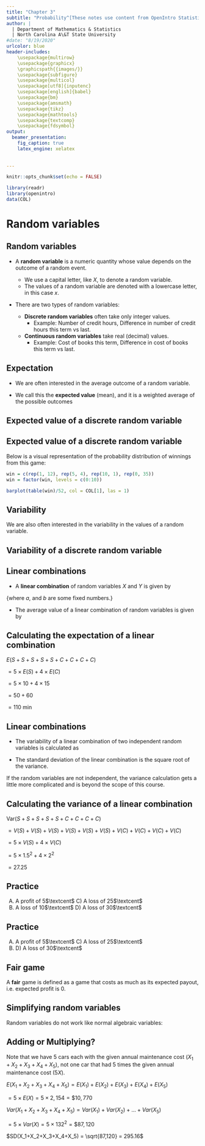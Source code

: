 ```yaml
---
title: "Chapter 3"
subtitle: "Probability^[These notes use content from OpenIntro Statistics Slides by Mine Cetinkaya-Rundel.]"
author: |
  | Department of Mathematics & Statistics
  | North Carolina A\&T State University
#date: "8/19/2020"
urlcolor: blue
header-includes:
    \usepackage{multirow}
    \usepackage{graphicx}
    \graphicspath{{images/}}
    \usepackage{subfigure}
    \usepackage{multicol}
    \usepackage[utf8]{inputenc}
    \usepackage[english]{babel}
    \usepackage{bm}
    \usepackage{amsmath}
    \usepackage{tikz}
    \usepackage{mathtools}
    \usepackage{textcomp}
    \usepackage{fdsymbol}
output: 
  beamer_presentation:
    fig_caption: true
    latex_engine: xelatex
    
    
---
```

```r
knitr::opts_chunk$set(echo = FALSE)
```

```r
library(readr)
library(openintro)
data(COL)
```

# Random variables

## Random variables

- A **random variable** is a numeric quantity whose value depends on the outcome of a random event.

  - We use a capital letter, like $X$, to denote a random variable.
  - The values of a random variable are denoted with a lowercase letter, in this case $x$.

- There are two types of random variables:

  - **Discrete random variables** often take only integer values.
    - Example: Number of credit hours, Difference in number of credit hours this term vs last.
    
  - **Continuous random variables** take real (decimal) values.
    - Example: Cost of books this term, Difference in cost of books this term vs last.
    

## Expectation

- We are often interested in the average outcome of a random variable.

- We call this the **expected value** (mean), and it is a weighted average of the possible outcomes

\centering{$\mu = E(X) = \sum_{i=1}^{k} x_iP(X=x_i)$}

## Expected value of a discrete random variable

\alert{In a game of cards you win \$1 if you draw a heart, \$5 if you draw an ace (including the ace of hearts), \$10 if you draw the king of spades and nothing for any other card you draw. Write the probability model for your winnings, and calculate your expected winning.}

\pause

\renewcommand{\arraystretch}{1.5}    
\begin{table}[]
\begin{tabular}{l|c|c|c}
Event           & $X$  & $P(X)$         & $X \cdot P(X)$  \\ \hline
Heart (not ace) & 1    & $\frac{12}{52}$& $\frac{12}{52}$ \\
Ace             & 5    & $\frac{4}{52}$ & $\frac{20}{52}$ \\
King of spades  & 10   & $\frac{1}{52}$ & $\frac{10}{52}$ \\
All else        & 0    & $\frac{35}{52}$& 0             \\ \hline
Total           &      &                & $\mu = E(X) = \frac{42}{52} \approx 0.81$  
\end{tabular}
\end{table}
\renewcommand{\arraystretch}{1}

## Expected value of a discrete random variable

Below is a visual representation of the probability distribution of winnings from this game:

```r
win = c(rep(1, 12), rep(5, 4), rep(10, 1), rep(0, 35))
win = factor(win, levels = c(0:10))

barplot(table(win)/52, col = COL[1], las = 1)
```

## Variability

We are also often interested in the variability in the values of a random variable.

\centering{$\sigma^2 = \text{Var}(X) = \sum_{i=1}^{k}(x_i-\mu)^2P(X=x_i)$}

\centering{$\sigma = SD(X) = \sqrt{Var(X)}$}

## Variability of a discrete random variable

\alert{For the previous card game example, how much would you expect the winnings to vary from game to game?}

\pause

\renewcommand{\arraystretch}{1.5}    
\begin{table}[]
\resizebox{11cm}{!}{
\begin{tabular}{l|c|c|c|c}
$X$ & $P(X)$  & $X \cdot P(X)$ & $(X - \mu)^2$  & $P(X) \cdot (X - \mu)^2$\\ \hline

1 & $\frac{12}{52}$ & $1 \times \frac{12}{52} = \frac{12}{52}$ & $(1-0.81)^2 = 0.0361$ & $\frac{12}{52} \times 0.0361 = 0.0083$ \\ \hline

5 & $\frac{4}{52}$ & $5 \times \frac{4}{52} = \frac{20}{52}$ & $(5-0.81)^2 = 17.5561$ & $\frac{4}{52} \times 17.5561 = 1.3505$ \\ \hline

10 & $\frac{1}{52}$ & $10 \times \frac{1}{52} = \frac{10}{52}$ & $(10-0.81)^2 = 84.4561$ & $\frac{1}{52} \times 84.4561 = 1.6242$ \\ \hline

0 & $\frac{35}{52}$ & $0 \times \frac{35}{52} = 0$ & $(0-0.81)^2 = 0.6561$ & $\frac{35}{52} \times 0.6561 = 0.4416$ \\ \hline

 & & $\mu = E(X) = 0.81$ & & \pause \shortstack{\\$\text{Var}(X) = 3.4246$ \\ \pause $SD(X) = \sqrt{3.4246} = 1.85$} \\

\end{tabular}
}
\end{table}
\renewcommand{\arraystretch}{1}

## Linear combinations

- A **linear combination** of random variables $X$ and $Y$ is given by 

\centering{$aX+bY$}

\raggedright{where $a$, and $b$ are some fixed numbers.}

\pause

- The average value of a linear combination of random variables is given by 

\centering{$E(aX+bY) = a \times E(X) + b \times E(Y)$}

## Calculating the expectation of a linear combination

\alert{On average you take 10 minutes for each statistics homework problem and 15 minutes for each chemistry homework problem. This week you have 5 statistics and 4 chemistry homework problems assigned. What is the total time you expect to spend on statistics and chemistry homework for the week?}

\pause

$E(S+S+S+S+S+C+C+C+C)$

$= 5 \times E(S) + 4 \times E(C)$

$= 5 \times 10 + 4 \times 15$

$= 50 + 60$

$= 110 \ \text{min}$

## Linear combinations

- The variability of a linear combination of two independent random variables is calculated as

\centering{$\text{Var}(aX+bY) = a^2 \times \text{Var}(X) + b^2 \times \text{Var}(Y)$}

\pause

- The standard deviation of the linear combination is the square root of the variance.

\pause

\raggedright
\noindent\rule{4cm}{0.4pt}

\alert{Note:} If the random variables are not independent, the variance calculation gets a little more complicated and is beyond the scope of this course.

## Calculating the variance of a linear combination

\alert{The standard deviation of the time you take for each statistics homework problem is 1.5 minutes, and it is 2 minutes for each chemistry problem. What is the standard deviation of the time you expect to spend on statistics and physics homework for the week if you have 5 statistics and 4 chemistry homework problems assigned? Suppose that the time it takes to complete each problem is independent of another.}

\pause

$\text{Var}(S+S+S+S+S+C+C+C+C)$ 

$= V(S)+V(S)+V(S)+V(S)+V(S)+V(S)+V(C)+V(C)+V(C)+V(C)$

$= 5 \times V(S) + 4 \times V(C)$

$= 5 \times 1.5^2+4 \times 2^2$

$= 27.25$

## Practice

\alert{A casino game costs \$5 to play. If the first card you draw is red, then you get to draw a second card (without replacement). If the second card is the ace of clubs, you win \$500. If not, you don't win anything, i.e. lose your \$5. What is your expected profits/losses frin playing this game? Remember: profit/loss = winnings - cost.}

A) A profit of 5$\textcent$     C) A loss of 25$\textcent$
B) A loss of 10$\textcent$      D) A loss of 30$\textcent$

## Practice

\alert{A casino game costs \$5 to play. If the first card you draw is red, then you get to draw a second card (without replacement). If the second card is the ace of clubs, you win \$500. If not, you don't win anything, i.e. lose your \$5. What is your expected profits/losses frin playing this game? Remember: profit/loss = winnings - cost.}

A) A profit of 5$\textcent$     C) A loss of 25$\textcent$
B) \alert{A loss of 10$\textcent$}      D) A loss of 30$\textcent$

\renewcommand{\arraystretch}{1.5}    
\begin{table}[]
\resizebox{11cm}{!}{
\begin{tabular}{l|c|c|c|c}
Event & Win  & Profit: $X$ & $P(X)$  & $X \times P(X)$\\ \hline

\textcolor{red}{Red}, A$\clubsuit$ & 500 & $500-5=495$ & $\frac{26}{52} \times \frac{1}{51} = 0.0098$ & $495 \times 0.0098 = 4.851$ \\

Other & 0 & $0-5=-5$ & $1-0.0098=0.9902$ & $-5 \times 0.9902 = -4.951$ \\ \hline

 & & & & $E(X) = -0.1$ \\

\end{tabular}
}
\end{table}
\renewcommand{\arraystretch}{1}

## Fair game

A **fair** game is defined as a game that costs as much as its expected payout, i.e. expected profit is 0.

\pause

\alert{Do you think casino games in Vegas cost more or less than their expected payouts?}

\pause

\begin{multicols}{2}

If those games cost less than their expected payouts, it would mean that the casinos would be losing money on average, and hence they wouldn't be able to pat for all this:

\columnbreak

\includegraphics[width=1\columnwidth]{bellagio.jpg}

\end{multicols}

## Simplifying random variables

Random variables do not work like normal algebraic variables:

\centering{$X+X \neq 2X$}

\pause

\begin{multicols}{2}

\begin{align*}
E(X+X) &= E(X)+E(X) \\
&= 2 E(X)
\end{align*}

$E(2X) = 2E(X)$

\columnbreak

\begin{align*}
Var(X+X) &= Var(X)+Var(X)\\
&\text{(assuming independence)} \\
&= 2 Var(X)
\end{align*}

\begin{align*}
Var(2X) &= 2^2 Var(X) \\
&= 4 Var(X)
\end{align*}

\end{multicols}

\pause

\alert{$E(X+X)=E(2X)$, but $Var(X+X) \neq Var(2X)$}

## Adding or Multiplying?

\alert{A company has 5 Lincoln Town Cars in its fleet. Historical data show that annual maintaenance cost for each car is on average \$2,154 with a standard deviation of \$132. What is the mean and the standard deviation of the total annual maintenance cost for this fleet?}

\pause

Note that we have 5 cars each with the given annual maintenance cost ($X_1+X_2+X_3+X_4+X_5$), not one car that had 5 times the given annual maintenance cost ($5X$).

\pause

$E(X_1+X_2+X_3+X_4+X_5) = E(X_1)+E(X_2)+E(X_3)+E(X_4)+E(X_5)$\pause

$= 5 \times E(X) = 5 \times 2,154 = \$10,770$\pause

$Var(X_1+X_2+X_3+X_4+X_5) = Var(X_1)+Var(X_2) + ... + Var(X_5)$\pause

$= 5 \times Var(X) = 5 \times 132^2 = \$87,120$\pause

$SD(X_1+X_2+X_3+X_4+X_5) = \sqrt{87,120} = 295.16$
